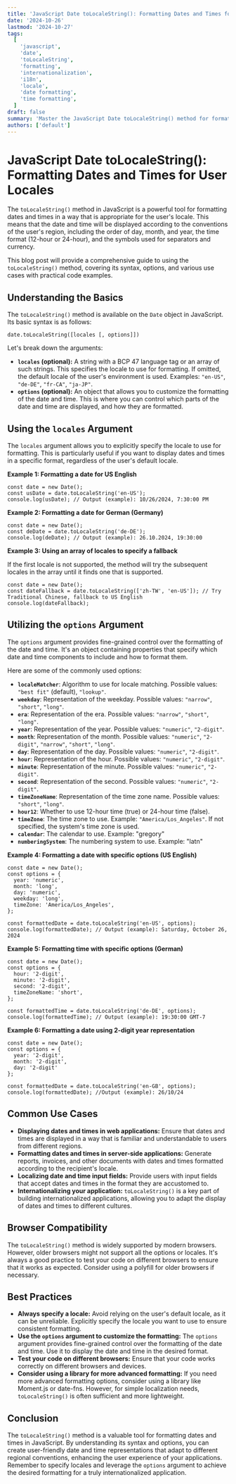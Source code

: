 ```yaml
---
title: 'JavaScript Date toLocaleString(): Formatting Dates and Times for User Locales'
date: '2024-10-26'
lastmod: '2024-10-27'
tags:
  [
    'javascript',
    'date',
    'toLocaleString',
    'formatting',
    'internationalization',
    'i18n',
    'locale',
    'date formatting',
    'time formatting',
  ]
draft: false
summary: 'Master the JavaScript Date toLocaleString() method for formatting dates and times according to user locales. Learn how to create user-friendly date and time representations that adapt to different regional conventions.'
authors: ['default']
---
```


# JavaScript Date toLocaleString(): Formatting Dates and Times for User Locales

The `toLocaleString()` method in JavaScript is a powerful tool for formatting dates and times in a way that is appropriate for the user's locale. This means that the date and time will be displayed according to the conventions of the user's region, including the order of day, month, and year, the time format (12-hour or 24-hour), and the symbols used for separators and currency.

This blog post will provide a comprehensive guide to using the `toLocaleString()` method, covering its syntax, options, and various use cases with practical code examples.

## Understanding the Basics

The `toLocaleString()` method is available on the `Date` object in JavaScript. Its basic syntax is as follows:

```plaintext
date.toLocaleString([locales [, options]])
```

Let's break down the arguments:

- **`locales` (optional):** A string with a BCP 47 language tag or an array of such strings. This specifies the locale to use for formatting. If omitted, the default locale of the user's environment is used. Examples: `"en-US"`, `"de-DE"`, `"fr-CA"`, `"ja-JP"`.
- **`options` (optional):** An object that allows you to customize the formatting of the date and time. This is where you can control which parts of the date and time are displayed, and how they are formatted.

## Using the `locales` Argument

The `locales` argument allows you to explicitly specify the locale to use for formatting. This is particularly useful if you want to display dates and times in a specific format, regardless of the user's default locale.

**Example 1: Formatting a date for US English**

```plaintext
const date = new Date();
const usDate = date.toLocaleString('en-US');
console.log(usDate); // Output (example): 10/26/2024, 7:30:00 PM
```

**Example 2: Formatting a date for German (Germany)**

```plaintext
const date = new Date();
const deDate = date.toLocaleString('de-DE');
console.log(deDate); // Output (example): 26.10.2024, 19:30:00
```

**Example 3: Using an array of locales to specify a fallback**

If the first locale is not supported, the method will try the subsequent locales in the array until it finds one that is supported.

```plaintext
const date = new Date();
const dateFallback = date.toLocaleString(['zh-TW', 'en-US']); // Try Traditional Chinese, fallback to US English
console.log(dateFallback);
```

## Utilizing the `options` Argument

The `options` argument provides fine-grained control over the formatting of the date and time. It's an object containing properties that specify which date and time components to include and how to format them.

Here are some of the commonly used options:

- **`localeMatcher`**: Algorithm to use for locale matching. Possible values: `"best fit"` (default), `"lookup"`.
- **`weekday`**: Representation of the weekday. Possible values: `"narrow"`, `"short"`, `"long"`.
- **`era`**: Representation of the era. Possible values: `"narrow"`, `"short"`, `"long"`.
- **`year`**: Representation of the year. Possible values: `"numeric"`, `"2-digit"`.
- **`month`**: Representation of the month. Possible values: `"numeric"`, `"2-digit"`, `"narrow"`, `"short"`, `"long"`.
- **`day`**: Representation of the day. Possible values: `"numeric"`, `"2-digit"`.
- **`hour`**: Representation of the hour. Possible values: `"numeric"`, `"2-digit"`.
- **`minute`**: Representation of the minute. Possible values: `"numeric"`, `"2-digit"`.
- **`second`**: Representation of the second. Possible values: `"numeric"`, `"2-digit"`.
- **`timeZoneName`**: Representation of the time zone name. Possible values: `"short"`, `"long"`.
- **`hour12`**: Whether to use 12-hour time (true) or 24-hour time (false).
- **`timeZone`**: The time zone to use. Example: `"America/Los_Angeles"`. If not specified, the system's time zone is used.
- **`calendar`**: The calendar to use. Example: "gregory"
- **`numberingSystem`**: The numbering system to use. Example: "latn"

**Example 4: Formatting a date with specific options (US English)**

```plaintext
const date = new Date();
const options = {
  year: 'numeric',
  month: 'long',
  day: 'numeric',
  weekday: 'long',
  timeZone: 'America/Los_Angeles',
};

const formattedDate = date.toLocaleString('en-US', options);
console.log(formattedDate); // Output (example): Saturday, October 26, 2024
```

**Example 5: Formatting time with specific options (German)**

```plaintext
const date = new Date();
const options = {
  hour: '2-digit',
  minute: '2-digit',
  second: '2-digit',
  timeZoneName: 'short',
};

const formattedTime = date.toLocaleString('de-DE', options);
console.log(formattedTime); // Output (example): 19:30:00 GMT-7
```

**Example 6: Formatting a date using 2-digit year representation**

```plaintext
const date = new Date();
const options = {
  year: '2-digit',
  month: '2-digit',
  day: '2-digit'
};

const formattedDate = date.toLocaleString('en-GB', options);
console.log(formattedDate); //Output (example): 26/10/24
```

## Common Use Cases

- **Displaying dates and times in web applications:** Ensure that dates and times are displayed in a way that is familiar and understandable to users from different regions.
- **Formatting dates and times in server-side applications:** Generate reports, invoices, and other documents with dates and times formatted according to the recipient's locale.
- **Localizing date and time input fields:** Provide users with input fields that accept dates and times in the format they are accustomed to.
- **Internationalizing your application:** `toLocaleString()` is a key part of building internationalized applications, allowing you to adapt the display of dates and times to different cultures.

## Browser Compatibility

The `toLocaleString()` method is widely supported by modern browsers. However, older browsers might not support all the options or locales. It's always a good practice to test your code on different browsers to ensure that it works as expected. Consider using a polyfill for older browsers if necessary.

## Best Practices

- **Always specify a locale:** Avoid relying on the user's default locale, as it can be unreliable. Explicitly specify the locale you want to use to ensure consistent formatting.
- **Use the `options` argument to customize the formatting:** The `options` argument provides fine-grained control over the formatting of the date and time. Use it to display the date and time in the desired format.
- **Test your code on different browsers:** Ensure that your code works correctly on different browsers and devices.
- **Consider using a library for more advanced formatting:** If you need more advanced formatting options, consider using a library like Moment.js or date-fns. However, for simple localization needs, `toLocaleString()` is often sufficient and more lightweight.

## Conclusion

The `toLocaleString()` method is a valuable tool for formatting dates and times in JavaScript. By understanding its syntax and options, you can create user-friendly date and time representations that adapt to different regional conventions, enhancing the user experience of your applications. Remember to specify locales and leverage the `options` argument to achieve the desired formatting for a truly internationalized application.
